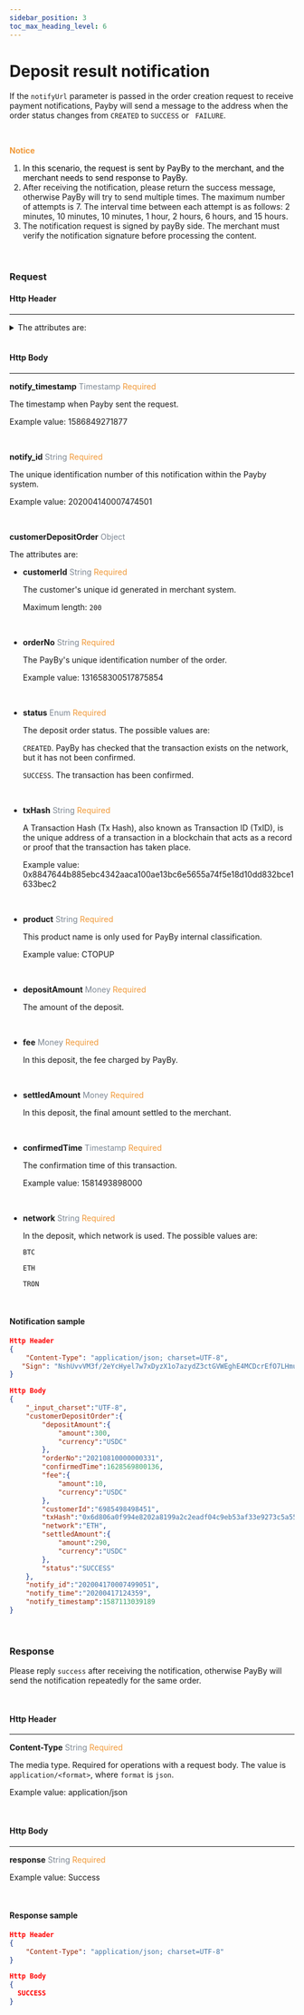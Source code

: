 ```yaml
---
sidebar_position: 3
toc_max_heading_level: 6
---
```




# Deposit result notification

If the `notifyUrl` parameter is passed in the order creation request to receive payment notifications, Payby will send a message to the address when the order status changes from `CREATED` to `SUCCESS` or ` FAILURE`.

<br/>

 **<font color = '#f19938'>Notice </font>**

1.  <font color = 'black'>In this scenario, the request is sent by PayBy to the merchant, and the merchant needs to send response to PayBy.</font>
2.  After receiving the notification, please return the success message, otherwise PayBy will try to send multiple times. The maximum number of attempts is 7. The interval time between each attempt is as follows:  2 minutes, 10 minutes, 10  minutes, 1 hour, 2 hours, 6 hours, and 15 hours. 
3.  The notification request is signed by payBy side. The merchant must verify the notification signature before processing the content.

<br/>

### Request

#### Http Header

---

<details>
  <summary> The attributes are:</summary>

  **Content-Type**    <font color = '#7d8793'>String</font>  <font color = '#f19938'>Required</font>

  The media type. Required for operations with a request body. The value is `application/<format>`, where `format` is `json`.

  Example value: application/json

<br/>

  **sign**   <font color = ' #7d8793'>String</font>   <font color = '#f19938'>Required</font>

  When Payby sends response, Payby will use its own private key to sign the message, and the merchant uses Payby 's public key to verify the signature. If the verification is passed, it proves that the response was sent by Payby and not faked by others.

</details>

<br/>

#### Http Body

---

**notify_timestamp**  <font color = ' #7d8793'>Timestamp</font>  <font color = '#f19938'>Required</font>

The timestamp when Payby sent the request.

Example value: 1586849271877

<br/>

**notify_id**  <font color = ' #7d8793'>String</font>  <font color = '#f19938'>Required</font>

The unique identification number of this notification within the Payby system.

Example value: 202004140007474501

<br/>

**customerDepositOrder**   <font color = ' #7d8793'>Object</font>

The attributes are:

   - **customerId**   <font color = ' #7d8793'>String</font>    <font color = '#f19938'>Required</font>

     The customer's unique id generated in merchant system.

     Maximum length: `200`

     <br/>

- **orderNo**   <font color = ' #7d8793'>String</font>    <font color = '#f19938'>Required</font>

  The PayBy's unique identification number of the order. 

  Example value: 131658300517875854

  <br/>

- **status**   <font color = ' #7d8793'>Enum</font>    <font color = '#f19938'>Required</font>

  The deposit order status. The possible values are: 

  `CREATED`. PayBy has checked that the transaction exists on the network, but it has not been confirmed.

  `SUCCESS`. The transaction has been confirmed.

  <br/>

- **txHash**   <font color = ' #7d8793'>String</font>    <font color = '#f19938'>Required</font>

  A Transaction Hash (Tx Hash), also known as Transaction ID (TxID), is the unique address of a transaction in a blockchain that acts as a record or proof that the transaction has taken place. 

  Example value: 0x8847644b885ebc4342aaca100ae13bc6e5655a74f5e18d10dd832bce1633bec2

  <br/>

- **product**   <font color = ' #7d8793'>String</font>    <font color = '#f19938'>Required</font>

  This product name is only used for PayBy internal classification.

  Example value: CTOPUP

  <br/>

- **depositAmount**   <font color = ' #7d8793'>Money</font>    <font color = '#f19938'>Required</font>

  The amount of the deposit.

  <br/>

- **fee**   <font color = ' #7d8793'>Money</font>    <font color = '#f19938'>Required</font>

  In this deposit, the fee charged by PayBy.

  <br/>

- **settledAmount**   <font color = ' #7d8793'>Money</font>    <font color = '#f19938'>Required</font>

  In this deposit, the final amount settled to the merchant.

  <br/>

- **confirmedTime**   <font color = ' #7d8793'>Timestamp</font>    <font color = '#f19938'>Required</font>

  The confirmation time of this transaction.

  Example value: 1581493898000

  <br/>

- **network**   <font color = ' #7d8793'>String</font>    <font color = '#f19938'>Required</font>

  In the deposit, which network is used. The possible values are:

  `BTC`

  `ETH`

  `TRON`

  <br/>

#### Notification sample

```json
Http Header
{
    "Content-Type": "application/json; charset=UTF-8",
   "Sign": "NshUvvVM3f/2eYcHyel7w7xDyzX1o7azydZ3ctGVWEghE4MCDcrEfO7LHmuDCQO4tqLwXwIv4pJfPH37X/o4V8q9QaE+gcPPvzO2xlT/Fksocd+gBoBWGz6SaEmD3eKQ7J9SU3+sKLOre9BomzJ5CuzsFAbBrZVw1+0MiwE3NTJvKEL3CW6LhHj2/1bnFMrQeBXP0z2LoqqODORG5Sgy8W9EPlMityjGOtPGMPj6iOK6il1KIeGRBW1wBeP0ZP/n8hwsob/fLygJ8UhB/kOAICXRrA+uo2Z4JJXhuX9P+C0BufPWHIdwq7ZdAvcxmSXFjtwIHuY9JFNWdTBZhxNw3g=="
}

Http Body
{
    "_input_charset":"UTF-8",
    "customerDepositOrder":{
        "depositAmount":{
            "amount":300,
            "currency":"USDC"
        },
        "orderNo":"20210810000000331",
        "confirmedTime":1628569800136,
        "fee":{
            "amount":10,
            "currency":"USDC"
        },
        "customerId":"6985498498451",
        "txHash":"0x6d806a0f994e8202a8199a2c2eadf04c9eb53af33e9273c5a550a25c85e031fb",
        "network":"ETH",
        "settledAmount":{
            "amount":290,
            "currency":"USDC"
        },
        "status":"SUCCESS"
    },
    "notify_id":"202004170007499051",
    "notify_time":"20200417124359",
    "notify_timestamp":1587113039189
}
```

<br/>

### Response 

Please reply `success` after receiving the notification, otherwise PayBy will send the notification repeatedly for the same order.

<br/>

#### Http Header

---

**Content-Type**    <font color = '#7d8793'>String</font>  <font color = '#f19938'>Required</font>

The media type. Required for operations with a request body. The value is `application/<format>`, where `format` is `json`.

Example value: application/json

<br/>

#### Http Body

---

**response**  <font color = ' #7d8793'>String</font>  <font color = '#f19938'>Required</font>

Example value: Success

<br/>

#### Response sample

```json
Http Header
{
	"Content-Type": "application/json; charset=UTF-8" 
}

Http Body
{
  SUCCESS
}
```

